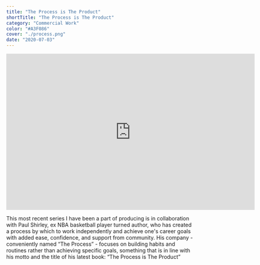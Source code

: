 ```yaml
---
title: "The Process is The Product"
shortTitle: "The Process is The Product"
category: "Commercial Work"
color: "#A3F086"
cover: "./process.png"
date: "2020-07-03"
---
```



<iframe width="660" height="415" src="https://www.youtube.com/embed/0sKhIVExIU0" title="YouTube video player" frameborder="0" allow="accelerometer; autoplay; clipboard-write; encrypted-media; gyroscope; picture-in-picture" allowfullscreen></iframe>

This most recent series I have been a part of producing is in collaboration with Paul Shirley, ex NBA basketball player turned author, who has created a process by which to work independently and achieve one's career goals with added ease, confidence, and support from community. His company - conveniently named “The Process” - focuses on building habits and routines rather than achieving specific goals, something that is in line with his motto and the title of his latest book: “The Process is The Product”

